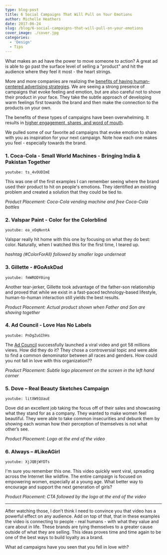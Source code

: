 ```yaml
---
type: blog-post
title: 6 Social Campaigns That Will Pull on Your Emotions
author: Michelle Heathers
date: 2017-06-24
slug: /blog/6-social-campaigns-that-will-pull-on-your-emotions
cover_image: ./cover.jpg
categories:
  - 'Design'
  - Tips
---
```


What makes an ad have the power to move someone to action? A great ad is able to go past the surface level of selling a "product" and hit the audience where they feel it most - the heart strings.

More and more companies are realizing the [benefits of having human-centered advertising strategies][1]. We are seeing a strong presence of campaigns that evoke feeling and emotion, but are also careful not to shove their product in your face. They take the subtle approach of developing warm feelings first towards the brand and then make the connection to the products on your own.

The benefits of these types of campaigns have been overwhelming. It results in [higher
engagement, shares, and word of mouth][2].

We pulled some of our favorite ad campaigns that evoke emotion to share with you
as inspiration for your next campaign. Note how each one makes you feel -
especially towards the brand.

### 1. Coca-Cola - Small World Machines - Bringing India & Pakistan Together

`youtube: ts_4vOUDImE`

This was one of the first examples I can remember seeing where the brand used
their product to hit on people's emotions. They identified an existing
problem and created a solution that they could be tied to.

_Product Placement: Coca-Cola vending machine and free Coca-Cola bottles_

### 2. Valspar Paint - Color for the Colorblind

`youtube: ea_xOqNvntA`

Valspar really hit home with this one by focusing on what they do best: color. Naturally, when I watched this for the first time, I teared up.

_hashtag (#ColorForAll) followed by smaller logo underneat_

### 3. Gillette - #‎GoAskDad‬

`youtube: fmWRODY0ing`

Another tear-jerker, Gillette took advantage of the father-son relationship and proved that while we exist in a fast-paced technology-based lifestyle, human-to-human interaction still yields the best results.

_Product Placement: Actual product shown when Father and Son are shaving together_

### 4. Ad Council - Love Has No Labels

`youtube: PnDgZuGIhHs`

The [Ad Council][3] successfully launched a viral video and got 58 millions views. How did they do it? They chose a controversial topic and were able to find a common denominator between all races and genders. How could you not fall in love with this organization??

_Product Placement: Subtle logo placement on the screen in the left hand corner_

### 5. Dove – Real Beauty Sketches Campaign

`youtube: litXW91UauE`

Dove did an excellent job taking the focus off of their sales and showcasing
what they stand for as a company. They wanted to make women feel beautiful.
They were able to take common insecurities and debunk them by showing each
woman how their perception of themselves is not what other’s see.

_Product Placement: Logo at the end of the video_

### 6. Always – #LikeAGirl

`youtube: XjJQBjWYDTs`

I'm sure you remember this one. This video quickly went viral, spreading
across the Internet like wildfire. The entire campaign is focused on
empowering women, especially at a young age. What better way to encourage and
support the next generation of girls?

_Product Placement: CTA followed by the logo at the end of the video_

---

After watching those, I don’t think I need to convince you that video has a
powerful effect on any audience. Add on top of that, that in these examples
the video is connecting to people - real humans - with what they
value and care about in life. These brands are tying themselves to a greater
cause outside of what they are selling. This ideas proves time and time again
to be one of the best ways to build loyalty as a brand.

What ad campaigns have you seen that you fell in love with?

[1]: http://www.wired.com/insights/2013/12/human-centered-design-matters/
[2]: http://www.dandad.org/en/d-ad-leo-burnett-holler-always-likeagirl-campaign-case-study/
[3]: http://www.adcouncil.org/
